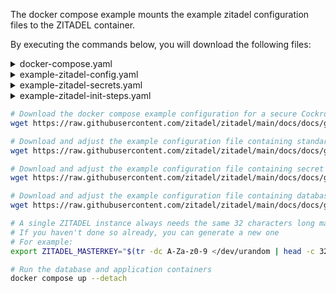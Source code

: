 
The docker compose example mounts the example zitadel configuration files to the
ZITADEL container.

By executing the commands below, you will download the following files:

<details>
  <summary>docker-compose.yaml</summary>
  <CodeBlock language="yaml">{DockerComposeSource}</CodeBlock>
</details>
<details>
  <summary>example-zitadel-config.yaml</summary>
  <CodeBlock language="yaml">{ExampleZITADELConfigSource}</CodeBlock>
</details>
<details>
  <summary>example-zitadel-secrets.yaml</summary>
  <CodeBlock language="yaml">{ExampleZITADELSecretsSource}</CodeBlock>
</details>
<details>
  <summary>example-zitadel-init-steps.yaml</summary>
  <CodeBlock language="yaml">{ExampleZITADELInitStepsSource}</CodeBlock>
</details>

```bash
# Download the docker compose example configuration for a secure CockroachDB.
wget https://raw.githubusercontent.com/zitadel/zitadel/main/docs/docs/guides/manage/self-hosted/configure/docker-compose.yaml

# Download and adjust the example configuration file containing standard configuration.
wget https://raw.githubusercontent.com/zitadel/zitadel/main/docs/docs/guides/manage/self-hosted/configure/example-zitadel-config.yaml

# Download and adjust the example configuration file containing secret configuration.
wget https://raw.githubusercontent.com/zitadel/zitadel/main/docs/docs/guides/manage/self-hosted/configure/example-zitadel-secrets.yaml

# Download and adjust the example configuration file containing database initialization configuration.
wget https://raw.githubusercontent.com/zitadel/zitadel/main/docs/docs/guides/manage/self-hosted/configure/example-zitadel-init-steps.yaml

# A single ZITADEL instance always needs the same 32 characters long masterkey
# If you haven't done so already, you can generate a new one
# For example:
export ZITADEL_MASTERKEY="$(tr -dc A-Za-z0-9 </dev/urandom | head -c 32)"

# Run the database and application containers
docker compose up --detach
```

